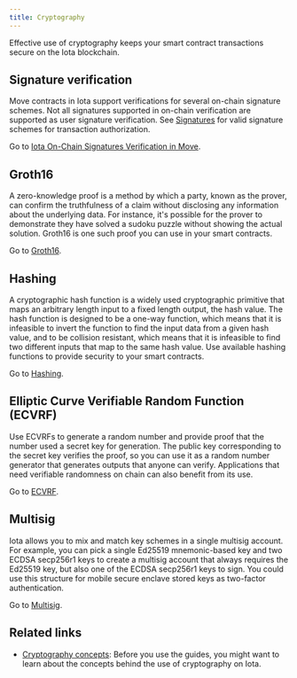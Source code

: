 ```yaml
---
title: Cryptography
---
```


Effective use of cryptography keeps your smart contract transactions secure on the Iota blockchain. 

## Signature verification

Move contracts in Iota support verifications for several on-chain signature schemes. Not all signatures supported in on-chain verification are supported as user signature verification. See [Signatures](../../concepts/cryptography/transaction-auth/signatures.mdx) for valid signature schemes for transaction authorization.

Go to [Iota On-Chain Signatures Verification in Move](./cryptography/signing.mdx).

## Groth16

A zero-knowledge proof is a method by which a party, known as the prover, can confirm the truthfulness of a claim without disclosing any information about the underlying data. For instance, it's possible for the prover to demonstrate they have solved a sudoku puzzle without showing the actual solution. Groth16 is one such proof you can use in your smart contracts.

Go to [Groth16](./cryptography/groth16.mdx).

## Hashing

A cryptographic hash function is a widely used cryptographic primitive that maps an arbitrary length input to a fixed length output, the hash value. The hash function is designed to be a one-way function, which means that it is infeasible to invert the function to find the input data from a given hash value, and to be collision resistant, which means that it is infeasible to find two different inputs that map to the same hash value. Use available hashing functions to provide security to your smart contracts.

Go to [Hashing](./cryptography/hashing.mdx).

## Elliptic Curve Verifiable Random Function (ECVRF)

Use ECVRFs to generate a random number and provide proof that the number used a secret key for generation. The public key corresponding to the secret key verifies the proof, so you can use it as a random number generator that generates outputs that anyone can verify. Applications that need verifiable randomness on chain can also benefit from its use.

Go to [ECVRF](./cryptography/ecvrf.mdx).

## Multisig

Iota allows you to mix and match key schemes in a single multisig account. For example, you can pick a single Ed25519 mnemonic-based key and two ECDSA secp256r1 keys to create a multisig account that always requires the Ed25519 key, but also one of the ECDSA secp256r1 keys to sign. You could use this structure for mobile secure enclave stored keys as two-factor authentication.

Go to [Multisig](./cryptography/multisig.mdx).

## Related links

- [Cryptography concepts](../../concepts/cryptography.mdx): Before you use the guides, you might want to learn about the concepts behind the use of cryptography on Iota.